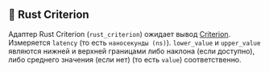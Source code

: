 ## 🦀 Rust Criterion

Адаптер Rust Criterion (`rust_criterion`) ожидает вывод [Criterion](https://github.com/bheisler/criterion.rs).
Измеряется `latency` (то есть `наносекунды (ns)`).
`lower_value` и `upper_value` являются нижней и верхней границами либо наклона (если доступно), либо среднего значения (если нет) (то есть `value`) соответственно.